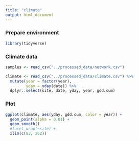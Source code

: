 ```yaml
---
title: "climate"
output: html_document
---
```


### Prepare environment
```r
library(tidyverse)
```

### Climate data
```r
samples <- read_csv("../processed_data/network.csv")

climate <- read_csv("../processed_data/climate.csv") %>%
  mutate(year = factor(year),
         yday = yday(date)) %>%
  dplyr::select(site, date, yday, year, gdd.cum)
```

### Plot
```r
ggplot(climate, aes(yday, gdd.cum, color = year)) +
  geom_point(alpha = 0.01) +
  geom_smooth()
  #facet_wrap(~site) +
  xlim(c(83, 262))

```
